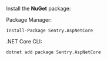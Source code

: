 Install the **NuGet** package:

Package Manager:
```shell
Install-Package Sentry.AspNetCore
```

.NET Core CLI:
```shell
dotnet add package Sentry.AspNetCore
```
